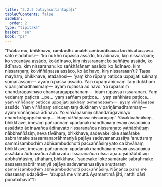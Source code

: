```yaml
---
title: "2.2.2 Dutiyasuttantapāḷi"
tableOfContents: false
sidebar:
  order: 2
type: "tipitaka"
basket: "su"
book: "ps"
---
```



<DynamicBreadcrumb />

<Division number="13" book="ps">

<Paragraph number="1398" book="ps">
“Pubbe me, bhikkhave, sambodhā anabhisambuddhassa bodhisattasseva sato etadahosi—  ‘ko nu kho rūpassa assādo, ko ādīnavo, kiṃ nissaraṇaṃ; ko vedanāya assādo, ko ādīnavo, kiṃ nissaraṇaṃ; ko saññāya assādo, ko ādīnavo, kiṃ nissaraṇaṃ; ko saṅkhārānaṃ assādo, ko ādīnavo, kiṃ nissaraṇaṃ; ko viññāṇassa assādo, ko ādīnavo, kiṃ nissaraṇan’ti? Tassa mayhaṃ, bhikkhave, etadahosi—  ‘yaṃ kho rūpaṃ paṭicca uppajjati sukhaṃ somanassaṃ—  ayaṃ rūpassa assādo. Yaṃ rūpaṃ aniccaṃ, taṃ dukkhaṃ vipariṇāmadhammaṃ—  ayaṃ rūpassa ādīnavo. Yo rūpasmiṃ chandarāgavinayo chandarāgappahānaṃ—  idaṃ rūpassa nissaraṇaṃ. Yaṃ vedanaṃ paṭicca …pe…  yaṃ saññaṃ paṭicca…  yaṃ saṅkhāre paṭicca…  yaṃ viññāṇaṃ paṭicca uppajjati sukhaṃ somanassaṃ—  ayaṃ viññāṇassa assādo. Yaṃ viññāṇaṃ aniccaṃ taṃ dukkhaṃ vipariṇāmadhammaṃ—  ayaṃ viññāṇassa ādīnavo. Yo viññāṇasmiṃ chandarāgavinayo chandarāgappahānaṃ—  idaṃ viññāṇassa nissaraṇaṃ’.
</Paragraph>

<Paragraph number="1399" book="ps">
Yāvakīvañcāhaṃ, bhikkhave, imesaṃ pañcannaṃ upādānakkhandhānaṃ evaṃ assādañca assādato ādīnavañca ādīnavato nissaraṇañca nissaraṇato yathābhūtaṃ nābbhaññāsiṃ, neva tāvāhaṃ, bhikkhave, sadevake loke samārake sabrahmake sassamaṇabrāhmaṇiyā pajāya sadevamanussāya ‘anuttaraṃ sammāsambodhiṃ abhisambuddho’ti paccaññāsiṃ yato ca khvāhaṃ, bhikkhave, imesaṃ pañcannaṃ upādānakkhandhānaṃ evaṃ assādañca assādato ādīnavañca ādīnavato nissaraṇañca nissaraṇato yathābhūtaṃ abbhaññāsiṃ, athāhaṃ, bhikkhave, ‘sadevake loke samārake sabrahmake sassamaṇabrāhmaṇiyā pajāya sadevamanussāya anuttaraṃ sammāsambodhiṃ abhisambuddho’ti paccaññāsiṃ. Ñāṇañca pana me dassanaṃ udapādi—  ‘akuppā me vimutti. Ayamantimā jāti, natthi dāni punabbhavo’”ti.
</Paragraph>
</Division>